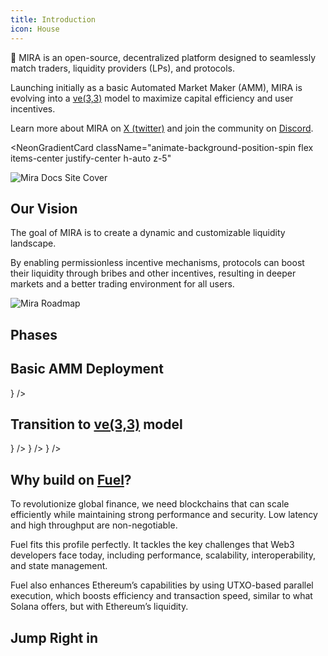 ```yaml
---
title: Introduction
icon: House
---
```



👋 MIRA is an
open-source, decentralized platform designed to seamlessly match
<span className="animate-color-cycle-emerald">traders</span>,
<span className="animate-color-cycle-rose">liquidity providers (LPs)</span>, and
<span className="animate-color-cycle-blue">protocols</span>.

Launching initially as a basic Automated Market Maker (AMM), MIRA is evolving into a [ve(3,3)](https://medium.com/@chaisomsri96/introduction-to-ve-3-3-4c873841e4ac) model to maximize capital efficiency and user incentives.

Learn more about MIRA on [X (twitter)](https://x.com/MiraProtocol) and join the community on [Discord](https://discord.gg/6pHdTY6rYq).

<NeonGradientCard
  className="animate-background-position-spin flex items-center justify-center h-auto z-5"
>
  <div className="w-full h-auto overflow-hidden rounded-[calc(19px-3px)] bg-transparent">
  <img
    className="not-prose block w-full h-full object-cover p-0"
    src="/mira_docs_site_cover.png"
    alt="Mira Docs Site Cover"
  />
  </div>
</NeonGradientCard>

## Our Vision

The goal of MIRA is to create a dynamic and customizable liquidity landscape.

By enabling permissionless incentive mechanisms, protocols can boost their liquidity through bribes and other incentives, resulting in deeper markets and a better trading environment for all users.

<div className="w-full h-auto overflow-hidden rounded-sm bg-transparent">
  <img
    className="not-prose block w-full h-full object-cover p-0"
    src="/mira_roadmap.png"
    alt="Mira Roadmap"
  />
</div>

## Phases

<div className='fd-steps [&_h2]:fd-step'>

## Basic AMM Deployment

<Cards>
  <Card
    title="Establish Platform"
    icon={<Coins />}
  />
</Cards>

## Transition to [ve(3,3)](https://medium.com/@chaisomsri96/introduction-to-ve-3-3-4c873841e4ac) model

<Cards>
  <Card
    title="Advanced Governance"
    icon={<Scale />}
  />
  <Card
    title="Incentive Mechanisms"
    icon={<Trophy />}
  />
  <Card
    title="Long-term Sustainability"
    icon={<Leaf />}
  />
</Cards>

</div>

## Why build on [Fuel](https://fuel.network)?

To revolutionize global finance, we need blockchains that can scale efficiently while maintaining strong performance and security. Low latency and high throughput are non-negotiable.

Fuel fits this profile perfectly. It tackles the key challenges that Web3 developers face today, including performance, scalability, interoperability, and state management.

Fuel also enhances Ethereum’s capabilities by using UTXO-based parallel execution, which boosts efficiency and transaction speed, similar to what Solana offers, but with Ethereum’s liquidity.

## Jump Right in

<Cards>
  <Card
    title="Contributing"
    href="/libraries/contributing/installation"
  />
  <Card
    title="Security Audits"
    href="/security-audits"
  />
</Cards>
